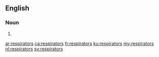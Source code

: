 ==English==

===Noun===
{{head|en|plural}}

# {{plural of|respirator|lang=en}}

[[ar:respirators]]
[[ca:respirators]]
[[fr:respirators]]
[[ku:respirators]]
[[my:respirators]]
[[nl:respirators]]
[[sv:respirators]]